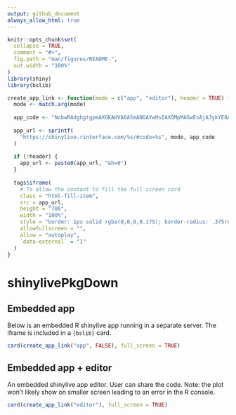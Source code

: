 ```yaml
---
output: github_document
always_allow_html: true
---
```


<!-- README.md is generated from README.Rmd. Please edit that file -->

```r
knitr::opts_chunk$set(
  collapse = TRUE,
  comment = "#>",
  fig.path = "man/figures/README-",
  out.width = "100%"
)
library(shiny)
library(bslib)

create_app_link <- function(mode = c("app", "editor"), header = TRUE) {
  mode <- match.arg(mode)
  
  app_code <- "NobwRAdghgtgpmAXGKAHVA6ASmANGAYwHsIAXOMpMAGwEsAjAJykYE8AKAZwAtaJWAlAB0IdJiw71OAFgAiUHsIgiArrQAEAHgC06gCYLu9Iiz0AFKAHM47EevWlapanHUBedULAAhIgA91AEEzAEkvXDt9Q2NTAAk4KD04RnYBCIh7Ax4Yxj0AZVok+hZU9Mzok1zfPQ5I+1IrTgASTlJWF1swYxr1EHViggBrS0YiFQg9bWJqIkZEdUtuIlaAd15yAF8vNLr1ADNqNT0sIhXbDPtLqAJHEm8VUlISTqfLSxcAfWM-cM8wABUiG8XOpfD8wDsLpd1NdbhB7o9nl5GHAYEQAG5wL7+X5eLCojGuMG-AjUBScdx-eiWbQGCDWRjbMrQmE3Wh3B5PCCdFGtWZY764sD4vko0E4vDqUnkyleanaTgqAgEOCcThM3b2WHs+GcpFgFSoAzkbHg3B-ACqRqg5HFZqlZLVsq6NNQjFoMAk212kOhTFKu2+5xZDicII85D8pAA8g9UA9Ot8Pq0bXANVDLl4wf0iDVwpr1IVnTBWIK8AXpmTUJwGOH1P8sBaAKLM6Gk5ZQeh1hvN1uXVAzGNxhNeAdEUjejNKexKJQiTjJTGMLS6PbjNnPPjx0jmsakbfmhdqnUCXqRPfbppj0gr9QoibJMyD9ggXYogCO7AAhFuHk0S98TSVmgC56NO-bPowECzDA7AAEwAAwIQI4EbOB57DqQTRJimto6HeFBJIw-xwFGL67Lhrj4bQezqOwv5YQB-hAUQ1BVqBp5eMB1ZwHoXjqHA1ALn866sexvFeLsqAKOQnQALKsDmAS0OqkqUah6EXEQUiLnATaYmQ9EQJerzvAK-jmq+GaGsacBgp0TH2tqJDOqZLiTvYaGROeOmMJi+kUKQRmXiiaKYqalm7DZqb2V4jm-M5GQeMiBKYh56heRcPkLn5ekGUFDFNLyTwohFZ7Wda5CxWA8WSolzrFfy6WZfY2W6QFhmFdFJrfJFFW2bFGatTVpYSuaBb1clBqVWmkoFkQqBwhSHh0K0wYhqGziuB43BwZ0ABycArJt7mSlkRiVHo3iJNY7AAIzmtMszOm6HpehCvobbhKjLX8dIMriQ2XJwrGFPEiTJJSPYtgW9grIUpDcJS0gFuBM6RC1nhab5-n5cFf6OU06IqbWcB9W2Ykgbxt40XRhWE9xHF-IzElgAJQmuF4olsVTfFgLsxM1l2VG6LT+OMaNfhEyTwucWAguk-xgnCV4vB6Ekyj8xm8BqlYIvqNJrQ2F4ClKYWqmPZTPF6ONKATL8CuyxRSwrPt440bQBA2jq7A65wevmm0qDbX8KwsBAfCWL8egqMwcKUndGkiFsygQDwfCsIE6DsGoh66YwShgBsuDgNA8BULITZ5AAwlgIRmP8ITRvteCECQ5CUMg-xhnA8zxGxRDqHkvD8F+IiBA8SxzOo8jE3o6gAOLMBAABWJAYOPk+zBajDUPM3CPKgiAAPTH+6ZDJHs1xwBgxAwCIAAynsUAu8xySE-wiLIKkDlArBybmXuQ8XZewXCIf4jR5jWEeJHBUDRGDkD4hAf4rBg7zGHhnEQRcS6QFgAgZA+JEjwAwDAPQrdiAX07gCXgFIVIwgyP3GY6gADqsxqDzwwfwGE6AN4QCLgAXSAA"
  
  app_url <- sprintf(
    "https://shinylive.rinterface.com/%s/#code=%s", mode, app_code
  )
  
  if (!header) {
    app_url <- paste0(app_url, "&h=0")
  }
  
  tags$iframe(
    # To allow the content to fill the full screen card
    class = "html-fill-item",
    src = app_url, 
    height = "700", 
    width = "100%",
    style = "border: 1px solid rgba(0,0,0,0.175); border-radius: .375rem;",
    allowfullscreen = "",
    allow = "autoplay",
    `data-external` = "1"
  )
}
```

# shinylivePkgDown

<!-- badges: start -->
<!-- badges: end -->

## Embedded app

Below is an embedded R shinylive app running in a separate server. The iframe is included in a `{bslib}` card. 

```r
card(create_app_link("app", FALSE), full_screen = TRUE)
```

## Embedded app + editor

An embedded shinylive app editor. User can share the code. Note: the plot won't likely show on smaller screen leading to an error in the R console.

```r
card(create_app_link("editor"), full_screen = TRUE)
```
